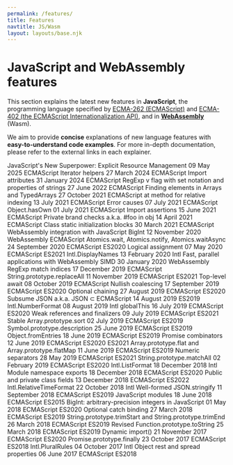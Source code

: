 ```yaml
---
permalink: /features/
title: Features
navtitle: JS/Wasm
layout: layouts/base.njk
---
```

<h1>JavaScript and WebAssembly features</h1>

<p>This section explains the latest new features in <strong>JavaScript</strong>, the programming language specified by <a href="https://tc39.es/ecma262/">ECMA-262 (ECMAScript)</a>
and <a href="https://tc39.es/ecma402/">ECMA-402 (the ECMAScript Internationalization API)</a>, and in <a href="https://webassembly.github.io/spec/core/"><strong>WebAssembly</strong></a> (Wasm).</p>

<p>We aim to provide <strong>concise</strong> explanations of new language features with <strong>easy-to-understand code examples</strong>.
For more in-depth documentation, please refer to the external links in each explainer.</p>

JavaScript's New Superpower: Explicit Resource Management 09 May 2025 ECMAScript
Iterator helpers 27 March 2024 ECMAScript
Import attributes 31 January 2024 ECMAScript
RegExp v flag with set notation and properties of strings 27 June 2022 ECMAScript
Finding elements in Arrays and TypedArrays 27 October 2021 ECMAScript
at method for relative indexing 13 July 2021 ECMAScript
Error causes 07 July 2021 ECMAScript
Object.hasOwn 01 July 2021 ECMAScript
Import assertions 15 June 2021 ECMAScript
Private brand checks a.k.a. #foo in obj 14 April 2021 ECMAScript
Class static initialization blocks 30 March 2021 ECMAScript
WebAssembly integration with JavaScript BigInt 12 November 2020 WebAssembly ECMAScript
Atomics.wait, Atomics.notify, Atomics.waitAsync 24 September 2020 ECMAScript ES2020
Logical assignment 07 May 2020 ECMAScript ES2021
Intl.DisplayNames 13 February 2020 Intl
Fast, parallel applications with WebAssembly SIMD 30 January 2020 WebAssembly
RegExp match indices 17 December 2019 ECMAScript
String.prototype.replaceAll 11 November 2019 ECMAScript ES2021
Top-level await 08 October 2019 ECMAScript
Nullish coalescing 17 September 2019 ECMAScript ES2020
Optional chaining 27 August 2019 ECMAScript ES2020
Subsume JSON a.k.a. JSON ⊂ ECMAScript 14 August 2019 ES2019
Intl.NumberFormat 08 August 2019 Intl
globalThis 16 July 2019 ECMAScript ES2020
Weak references and finalizers 09 July 2019 ECMAScript ES2021
Stable Array.prototype.sort 02 July 2019 ECMAScript ES2019
Symbol.prototype.description 25 June 2019 ECMAScript ES2019
Object.fromEntries 18 June 2019 ECMAScript ES2019
Promise combinators 12 June 2019 ECMAScript ES2020 ES2021
Array.prototype.flat and Array.prototype.flatMap 11 June 2019 ECMAScript ES2019
Numeric separators 28 May 2019 ECMAScript ES2021
String.prototype.matchAll 02 February 2019 ECMAScript ES2020
Intl.ListFormat 18 December 2018 Intl
Module namespace exports 18 December 2018 ECMAScript ES2020
Public and private class fields 13 December 2018 ECMAScript ES2022
Intl.RelativeTimeFormat 22 October 2018 Intl
Well-formed JSON.stringify 11 September 2018 ECMAScript ES2019
JavaScript modules 18 June 2018 ECMAScript ES2015
BigInt: arbitrary-precision integers in JavaScript 01 May 2018 ECMAScript ES2020
Optional catch binding 27 March 2018 ECMAScript ES2019
String.prototype.trimStart and String.prototype.trimEnd 26 March 2018 ECMAScript ES2019
Revised Function.prototype.toString 25 March 2018 ECMAScript ES2019
Dynamic import() 21 November 2017 ECMAScript ES2020
Promise.prototype.finally 23 October 2017 ECMAScript ES2018
Intl.PluralRules 04 October 2017 Intl
Object rest and spread properties 06 June 2017 ECMAScript ES2018
